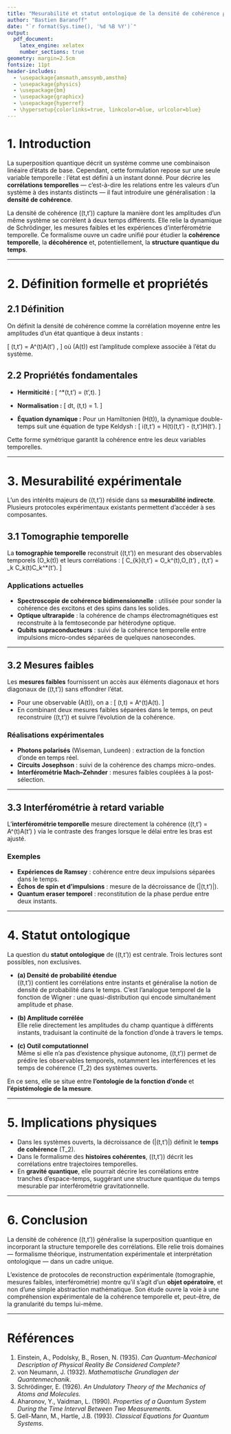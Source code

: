 ```yaml
---
title: "Mesurabilité et statut ontologique de la densité de cohérence ρ(t,t′)"
author: "Bastien Baranoff"
date: "`r format(Sys.time(), '%d %B %Y')`"
output:
  pdf_document:
    latex_engine: xelatex
    number_sections: true
geometry: margin=2.5cm
fontsize: 11pt
header-includes:
  - \usepackage{amsmath,amssymb,amsthm}
  - \usepackage{physics}
  - \usepackage{bm}
  - \usepackage{graphicx}
  - \usepackage{hyperref}
  - \hypersetup{colorlinks=true, linkcolor=blue, urlcolor=blue}
---
```


# 1. Introduction

La superposition quantique décrit un système comme une combinaison linéaire d’états de base.
Cependant, cette formulation repose sur une seule variable temporelle : l’état est défini à un instant donné.
Pour décrire les **corrélations temporelles** — c’est-à-dire les relations entre les valeurs d’un système à des instants distincts — il faut introduire une généralisation : la **densité de cohérence**.

La densité de cohérence \(\rho(t,t')\) capture la manière dont les amplitudes d’un même système se corrèlent à deux temps différents.
Elle relie la dynamique de Schrödinger, les mesures faibles et les expériences d’interférométrie temporelle.
Ce formalisme ouvre un cadre unifié pour étudier la **cohérence temporelle**, la **décohérence** et, potentiellement, la **structure quantique du temps**.

---

# 2. Définition formelle et propriétés

## 2.1 Définition

On définit la densité de cohérence comme la corrélation moyenne entre les amplitudes d’un état quantique à deux instants :

\[
\rho(t,t') = \langle A^\dagger(t)A(t') \rangle,
\]
où \(A(t)\) est l’amplitude complexe associée à l’état du système.

## 2.2 Propriétés fondamentales

- **Hermiticité :**
  \[
  \rho^*(t,t') = \rho(t',t).
  \]

- **Normalisation :**
  \[
  \int dt\, \rho(t,t) = 1.
  \]

- **Équation dynamique :**
  Pour un Hamiltonien \(H(t)\), la dynamique double-temps suit une équation de type Keldysh :
  \[
  i\hbar\frac{\partial}{\partial t}\rho(t,t') = H(t)\rho(t,t') - \rho(t,t')H(t').
  \]

Cette forme symétrique garantit la cohérence entre les deux variables temporelles.

---

# 3. Mesurabilité expérimentale

L’un des intérêts majeurs de \(\rho(t,t')\) réside dans sa **mesurabilité indirecte**.
Plusieurs protocoles expérimentaux existants permettent d’accéder à ses composantes.

## 3.1 Tomographie temporelle

La **tomographie temporelle** reconstruit \(\rho(t,t')\) en mesurant des observables temporels \(O_k(t)\) et leurs corrélations :
\[
C_{k\ell}(t,t') = \langle O_k^\dagger(t)\,O_\ell(t') \rangle,
\qquad
\rho(t,t') = \sum_k C_k(t)C_k^*(t').
\]

### Applications actuelles

- **Spectroscopie de cohérence bidimensionnelle** : utilisée pour sonder la cohérence des excitons et des spins dans les solides.
- **Optique ultrarapide** : la cohérence de champs électromagnétiques est reconstruite à la femtoseconde par hétérodyne optique.
- **Qubits supraconducteurs** : suivi de la cohérence temporelle entre impulsions micro-ondes séparées de quelques nanosecondes.

---

## 3.2 Mesures faibles

Les **mesures faibles** fournissent un accès aux éléments diagonaux et hors diagonaux de \(\rho(t,t')\) sans effondrer l’état.

- Pour une observable \(A(t)\), on a :
  \[
  \rho(t,t) = \langle A^\dagger(t)A(t)\rangle.
  \]
- En combinant deux mesures faibles séparées dans le temps, on peut reconstruire \(\rho(t,t')\) et suivre l’évolution de la cohérence.

### Réalisations expérimentales

- **Photons polarisés** (Wiseman, Lundeen) : extraction de la fonction d’onde en temps réel.  
- **Circuits Josephson** : suivi de la cohérence des champs micro-ondes.  
- **Interférométrie Mach–Zehnder** : mesures faibles couplées à la post-sélection.

---

## 3.3 Interférométrie à retard variable

L’**interférométrie temporelle** mesure directement la cohérence \(\rho(t,t') = \langle A^\dagger(t)A(t') \rangle\)
via le contraste des franges lorsque le délai entre les bras est ajusté.

### Exemples

- **Expériences de Ramsey** : cohérence entre deux impulsions séparées dans le temps.  
- **Échos de spin et d’impulsions** : mesure de la décroissance de \(|\rho(t,t')|\).  
- **Quantum eraser temporel** : reconstitution de la phase perdue entre deux instants.

---

# 4. Statut ontologique

La question du **statut ontologique** de \(\rho(t,t')\) est centrale.
Trois lectures sont possibles, non exclusives.

- **(a) Densité de probabilité étendue**  
  \(\rho(t,t')\) contient les corrélations entre instants et généralise la notion de densité de probabilité dans le temps.
  C’est l’analogue temporel de la fonction de Wigner : une quasi-distribution qui encode simultanément amplitude et phase.

- **(b) Amplitude corrélée**  
  Elle relie directement les amplitudes du champ quantique à différents instants,
  traduisant la continuité de la fonction d’onde à travers le temps.

- **(c) Outil computationnel**  
  Même si elle n’a pas d’existence physique autonome, \(\rho(t,t')\) permet de prédire les observables temporels,
  notamment les interférences et les temps de cohérence \(T_2\) des systèmes ouverts.

En ce sens, elle se situe entre **l’ontologie de la fonction d’onde** et **l’épistémologie de la mesure**.

---

# 5. Implications physiques

- Dans les systèmes ouverts, la décroissance de \(|\rho(t,t')|\) définit le **temps de cohérence** \(T_2\).  
- Dans le formalisme des **histoires cohérentes**, \(\rho(t,t')\) décrit les corrélations entre trajectoires temporelles.  
- En **gravité quantique**, elle pourrait décrire les corrélations entre tranches d’espace-temps, suggérant une structure quantique du temps mesurable par interférométrie gravitationnelle.

---

# 6. Conclusion

La densité de cohérence \(\rho(t,t')\) généralise la superposition quantique en incorporant la structure temporelle des corrélations.
Elle relie trois domaines — formalisme théorique, instrumentation expérimentale et interprétation ontologique — dans un cadre unique.

L’existence de protocoles de reconstruction expérimentale (tomographie, mesures faibles, interférométrie) montre qu’il s’agit d’un **objet opératoire**, et non d’une simple abstraction mathématique.
Son étude ouvre la voie à une compréhension expérimentale de la cohérence temporelle et, peut-être, de la granularité du temps lui-même.

---

# Références

1. Einstein, A., Podolsky, B., Rosen, N. (1935). *Can Quantum-Mechanical Description of Physical Reality Be Considered Complete?*  
2. von Neumann, J. (1932). *Mathematische Grundlagen der Quantenmechanik.*  
3. Schrödinger, E. (1926). *An Undulatory Theory of the Mechanics of Atoms and Molecules.*  
4. Aharonov, Y., Vaidman, L. (1990). *Properties of a Quantum System During the Time Interval Between Two Measurements.*  
5. Gell-Mann, M., Hartle, J.B. (1993). *Classical Equations for Quantum Systems.*

